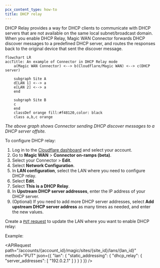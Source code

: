 ```yaml
---
pcx_content_type: how-to
title: DHCP relay
---
```



DHCP Relay provides a way for DHCP clients to communicate with DHCP servers that are not available on the same local subnet/broadcast domain. When you enable DHCP Relay, Magic WAN Connector forwards DHCP discover messages to a predefined DHCP server, and routes the responses back to the original device that sent the discover message.

```mermaid
flowchart LR
accTitle: An example of Connector in DHCP Relay mode
    a(Magic WAN Connector) <--> b(Cloudflare/Magic WAN) <--> c(DHCP server)

    subgraph Site A
    d[LAN 1] <--> a
    e[LAN 2] <--> a
    end

    subgraph Site B
    c
    end
    classDef orange fill:#f48120,color: black
    class a,b,c orange
```

_The above graph shows Connector sending DHCP discover messages to a DHCP server offsite._

To configure DHCP relay:

<Tabs syncKey="dashPlusAPI"> <TabItem label="Dashboard">

1. Log in to the [Cloudflare dashboard](https://dash.cloudflare.com/) and select your account.
2. Go to **Magic WAN** > **Connector on-ramps (beta)**.
3. Select your Connector > **Edit**.
4. Select **Network Configuration**.
5. In **LAN configuration**, select the LAN where you need to configure DHCP relay.
6. Select **Edit**.
7. Select **This is a DHCP Relay**.
8. In **Upstream DHCP server addresses**, enter the IP address of your DHCP server.
9. (Optional) If you need to add more DHCP server addresses, select **Add upstream DHCP server address** as many times as needed, and enter the new values.

</TabItem> <TabItem label="API">

<Render file="account-id-api-key" product="networking-services" />

Create a [`PUT` request](/api/resources/magic_transit/subresources/sites/subresources/lans/methods/update/) to update the LAN where you want to enable DHCP relay:

Example:

<APIRequest
  path="/accounts/{account_id}/magic/sites/{site_id}/lans/{lan_id}"
  method="PUT"
  json={{
    "lan": {
    "static_addressing": {
      "dhcp_relay": {
        "server_addresses": [
          "192.0.2.1"
        ]
      }
    }
  }
  }}
/>

</TabItem> </Tabs>
